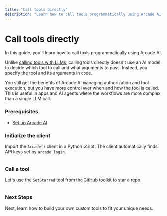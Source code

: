 ```yaml
---
title: "Call tools directly"
description: "Learn how to call tools programmatically using Arcade AI"
---
```



# Call tools directly

In this guide, you'll learn how to call tools programmatically using Arcade AI.

Unlike [calling tools with LLMs](/home/use-tools/call-tools-with-llms), calling tools directly doesn't use an AI model to decide which tool to call and what arguments to pass. Instead, you specify the tool and its arguments in code.

You still get the benefits of Arcade AI managing authorization and tool execution, but you have more control over when and how the tool is called. This is useful in apps and AI agents where the workflows are more complex than a single LLM call.

<Steps>

### Prerequisites

- [Set up Arcade AI](/home/quickstart)

### Initialize the client

Import the `Arcade()` client in a Python script. The client automatically finds API keys set by `arcade login`.

```python file=<rootDir>/examples/code/home/use-tools/call-tools-directly/github_star_directly.py#L1-L3

```

### Call a tool

Let's use the `SetStarred` tool from the [GitHub toolkit](/integrations/toolkits/Github/github) to star a repo.

```python file=<rootDir>/examples/code/home/use-tools/call-tools-directly/github_star_directly.py#L5-L11

```

</Steps>

### Next Steps

Next, learn how to build your own custom tools to fit your unique needs.
